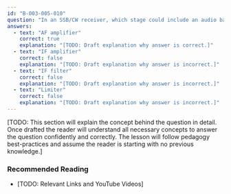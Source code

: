 ```yaml
---
id: "B-003-005-010"
question: "In an SSB/CW receiver, which stage could include an audio band-pass filter?"
answers:
  - text: "AF amplifier"
    correct: true
    explanation: "[TODO: Draft explanation why answer is correct.]"
  - text: "IF amplifier"
    correct: false
    explanation: "[TODO: Draft explanation why answer is incorrect.]"
  - text: "IF filter"
    correct: false
    explanation: "[TODO: Draft explanation why answer is incorrect.]"
  - text: "Limiter"
    correct: false
    explanation: "[TODO: Draft explanation why answer is incorrect.]"
---
```


[TODO: This section will explain the concept behind the question in detail. Once drafted the reader will understand all necessary concepts to answer the question confidently and correctly. The lesson will follow pedagogy best-practices and assume the reader is starting with no previous knowledge.]

### Recommended Reading

- [TODO: Relevant Links and YouTube Videos]
